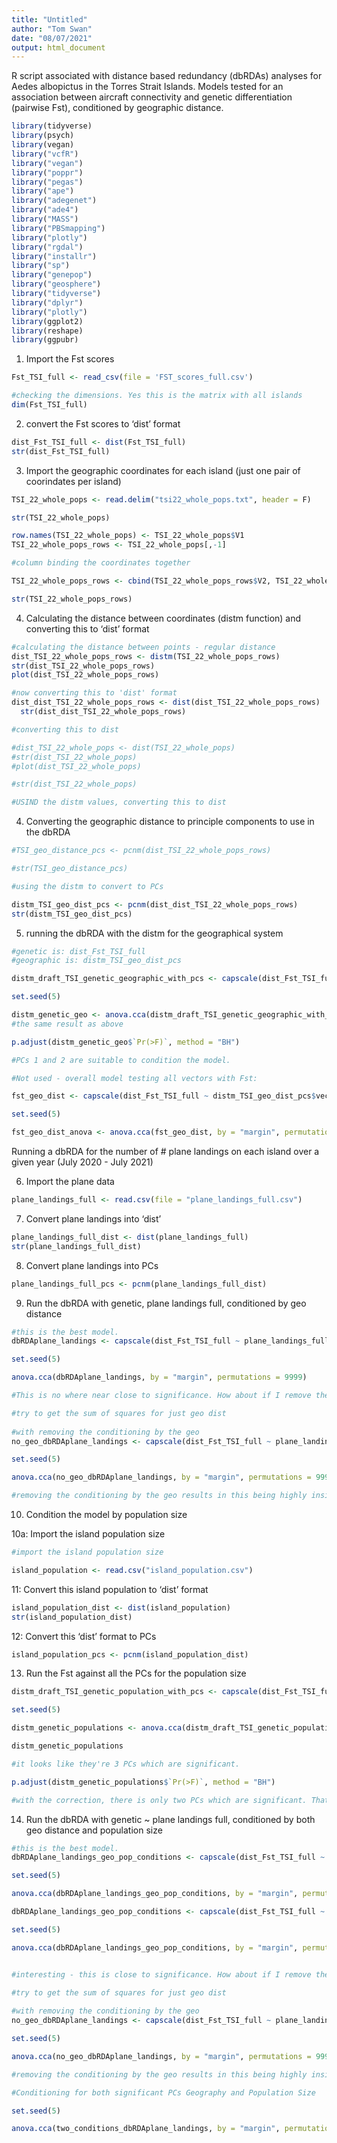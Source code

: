 ```yaml
---
title: "Untitled"
author: "Tom Swan"
date: "08/07/2021"
output: html_document
---
```


R script associated with distance based redundancy (dbRDAs) analyses for Aedes albopictus in the Torres Strait Islands. Models tested for an association between aircraft connectivity and genetic differentiation (pairwise Fst), conditioned by geographic distance. 


```r
library(tidyverse)
library(psych)
library(vegan)
library("vcfR")
library("vegan")
library("poppr")
library("pegas")
library("ape")
library("adegenet")
library("ade4")
library("MASS")
library("PBSmapping")
library("plotly")
library("rgdal")
library("installr")
library("sp")
library("genepop")
library("geosphere")
library("tidyverse")
library("dplyr")
library("plotly")
library(ggplot2)
library(reshape)
library(ggpubr)
```

1. Import the Fst scores

```r
Fst_TSI_full <- read_csv(file = 'FST_scores_full.csv')

#checking the dimensions. Yes this is the matrix with all islands
dim(Fst_TSI_full)

```

2. convert the Fst scores to 'dist' format

```r
dist_Fst_TSI_full <- dist(Fst_TSI_full)
str(dist_Fst_TSI_full)
```

3. Import the geographic coordinates for each island (just one pair of coorindates per island)

```r

TSI_22_whole_pops <- read.delim("tsi22_whole_pops.txt", header = F)

str(TSI_22_whole_pops)

row.names(TSI_22_whole_pops) <- TSI_22_whole_pops$V1
TSI_22_whole_pops_rows <- TSI_22_whole_pops[,-1]

#column binding the coordinates together

TSI_22_whole_pops_rows <- cbind(TSI_22_whole_pops_rows$V2, TSI_22_whole_pops_rows$V3)

str(TSI_22_whole_pops_rows)
```
4. Calculating the distance between coordinates (distm function) and converting this to 'dist' format

```r
#calculating the distance between points - regular distance
dist_TSI_22_whole_pops_rows <- distm(TSI_22_whole_pops_rows)
str(dist_TSI_22_whole_pops_rows)
plot(dist_TSI_22_whole_pops_rows)

#now converting this to 'dist' format
dist_dist_TSI_22_whole_pops_rows <- dist(dist_TSI_22_whole_pops_rows)
  str(dist_dist_TSI_22_whole_pops_rows)

#converting this to dist

#dist_TSI_22_whole_pops <- dist(TSI_22_whole_pops)
#str(dist_TSI_22_whole_pops)
#plot(dist_TSI_22_whole_pops)

#str(dist_TSI_22_whole_pops)

#USIND the distm values, converting this to dist

```
4. Converting the geographic distance to principle components to use in the dbRDA

```r
#TSI_geo_distance_pcs <- pcnm(dist_TSI_22_whole_pops_rows)

#str(TSI_geo_distance_pcs)

#using the distm to convert to PCs

distm_TSI_geo_dist_pcs <- pcnm(dist_dist_TSI_22_whole_pops_rows)
str(distm_TSI_geo_dist_pcs)


```
5. running the dbRDA with the distm for the geographical system

```r
#genetic is: dist_Fst_TSI_full
#geographic is: distm_TSI_geo_dist_pcs

distm_draft_TSI_genetic_geographic_with_pcs <- capscale(dist_Fst_TSI_full ~ distm_TSI_geo_dist_pcs$vectors[,1] + distm_TSI_geo_dist_pcs$vectors[,2] + distm_TSI_geo_dist_pcs$vectors[,3] + distm_TSI_geo_dist_pcs$vectors[,4] + distm_TSI_geo_dist_pcs$vectors[,5] + distm_TSI_geo_dist_pcs$vectors[,6] + distm_TSI_geo_dist_pcs$vectors[,7])

set.seed(5)

distm_genetic_geo <- anova.cca(distm_draft_TSI_genetic_geographic_with_pcs, by = "margin", permutations = 9999)
#the same result as above

p.adjust(distm_genetic_geo$`Pr(>F)`, method = "BH")

#PCs 1 and 2 are suitable to condition the model. 

#Not used - overall model testing all vectors with Fst:

fst_geo_dist <- capscale(dist_Fst_TSI_full ~ distm_TSI_geo_dist_pcs$vectors)

set.seed(5)

fst_geo_dist_anova <- anova.cca(fst_geo_dist, by = "margin", permutations = 9999)

```

Running a dbRDA for the number of # plane landings on each island over a given year (July 2020 - July 2021)

6. Import the plane data

```r
plane_landings_full <- read.csv(file = "plane_landings_full.csv")

```

7. Convert plane landings into 'dist'

```r
plane_landings_full_dist <- dist(plane_landings_full)
str(plane_landings_full_dist)
```

8. Convert plane landings into PCs

```r
plane_landings_full_pcs <- pcnm(plane_landings_full_dist)
```

9. Run the dbRDA with genetic, plane landings full, conditioned by geo distance

```r
#this is the best model.
dbRDAplane_landings <- capscale(dist_Fst_TSI_full ~ plane_landings_full_pcs$vectors + Condition(distm_TSI_geo_dist_pcs$vectors[,c(1,2)]))

set.seed(5)

anova.cca(dbRDAplane_landings, by = "margin", permutations = 9999)

#This is no where near close to significance. How about if I remove the geographic distance conditioning?

#try to get the sum of squares for just geo dist
                       
#with removing the conditioning by the geo
no_geo_dbRDAplane_landings <- capscale(dist_Fst_TSI_full ~ plane_landings_full_pcs$vectors)

set.seed(5)

anova.cca(no_geo_dbRDAplane_landings, by = "margin", permutations = 9999)

#removing the conditioning by the geo results in this being highly insignificant. 

```
10. Condition the model by population size

10a: Import the island population size
```r
#import the island population size

island_population <- read.csv("island_population.csv")
```

11: Convert this island population to 'dist' format

```r
island_population_dist <- dist(island_population)
str(island_population_dist)
```

12: Convert this 'dist' format to PCs

```r
island_population_pcs <- pcnm(island_population_dist)

```

13. Run the Fst against all the PCs for the population size

```r
distm_draft_TSI_genetic_population_with_pcs <- capscale(dist_Fst_TSI_full ~ island_population_pcs$vectors[,1] + island_population_pcs$vectors[,2] + island_population_pcs$vectors[,3] + island_population_pcs$vectors[,4] + island_population_pcs$vectors[,5] + island_population_pcs$vectors[,6] + island_population_pcs$vectors[,7] + island_population_pcs$vectors[,8]+ island_population_pcs$vectors[,9] + island_population_pcs$vectors[,10])

set.seed(5)

distm_genetic_populations <- anova.cca(distm_draft_TSI_genetic_population_with_pcs, by = "margin", permutations = 9999)

distm_genetic_populations

#it looks like they're 3 PCs which are significant. 

p.adjust(distm_genetic_populations$`Pr(>F)`, method = "BH")

#with the correction, there is only two PCs which are significant. That being, PC 3 and PC 9

```

14. Run the dbRDA with genetic ~ plane landings full, conditioned by both geo distance and population size

```r
#this is the best model.
dbRDAplane_landings_geo_pop_conditions <- capscale(dist_Fst_TSI_full ~ plane_landings_full_pcs$vectors + Condition(distm_TSI_geo_dist_pcs$vectors[,c(1,2)],island_population_pcs$vectors[,c(3,9)]), distance = "Euclidean")

set.seed(5)

anova.cca(dbRDAplane_landings_geo_pop_conditions, by = "margin", permutations = 9999)

dbRDAplane_landings_geo_pop_conditions <- capscale(dist_Fst_TSI_full ~ plane_landings_full_pcs$vectors + Condition(distm_TSI_geo_dist_pcs$vectors[,c(1,2)]))

set.seed(5)

anova.cca(dbRDAplane_landings_geo_pop_conditions, by = "margin", permutations = 9999)


#interesting - this is close to significance. How about if I remove the geographic distance conditioning?

#try to get the sum of squares for just geo dist
                       
#with removing the conditioning by the geo
no_geo_dbRDAplane_landings <- capscale(dist_Fst_TSI_full ~ plane_landings_full_pcs$vectors)

set.seed(5)

anova.cca(no_geo_dbRDAplane_landings, by = "margin", permutations = 9999)

#removing the conditioning by the geo results in this being highly insignificant. 

#Conditioning for both significant PCs Geography and Population Size

set.seed(5)

anova.cca(two_conditions_dbRDAplane_landings, by = "margin", permutations = 9999)


```


